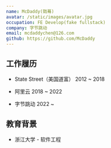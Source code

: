 ```yaml
---
name: McDaddy(戣蓦)
avatar: /static/images/avatar.jpg
occupation: FE Develop(fake fullstack)
company: 字节跳动
email: mcdaddychen@126.com
github: https://github.com/McDaddy
---
```


## 工作履历

- State Street（美国道富） 2012 ~ 2018

- 阿里云  2018 ~ 2022

- 字节跳动  2022 ~

## 教育背景

- 浙江大学 - 软件工程